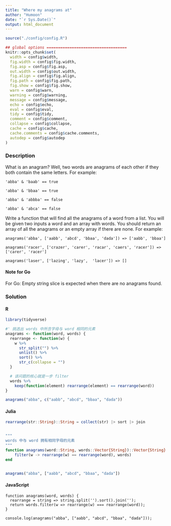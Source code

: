 ```yaml
---
title: "Where my anagrams at"
author: "Humoon"
date: "`r Sys.Date()`"
output: html_document
---
```



```r
source("./config/config.R")

## global options ===================================
knitr::opts_chunk$set(
  width = config$width,
  fig.width = config$fig.width,
  fig.asp = config$fig.asp,
  out.width = config$out.width,
  fig.align = config$fig.align,
  fig.path = config$fig.path,
  fig.show = config$fig.show,
  warn = config$warn,
  warning = config$warning,
  message = config$message,
  echo = config$echo,
  eval = config$eval,
  tidy = config$tidy,
  comment = config$comment,
  collapse = config$collapse,
  cache = config$cache,
  cache.comments = config$cache.comments,
  autodep = config$autodep
)
```



### Description


What is an anagram? Well, two words are anagrams of each other if they both contain the same letters. For example:

```
'abba' & 'baab' == true

'abba' & 'bbaa' == true

'abba' & 'abbba' == false

'abba' & 'abca' == false
```

Write a function that will find all the anagrams of a word from a list. You will be given two inputs a word and an array with words. You should return an array of all the anagrams or an empty array if there are none. For example:

```
anagrams('abba', ['aabb', 'abcd', 'bbaa', 'dada']) => ['aabb', 'bbaa']

anagrams('racer', ['crazer', 'carer', 'racar', 'caers', 'racer']) => ['carer', 'racer']

anagrams('laser', ['lazing', 'lazy',  'lacer']) => []
```

#### Note for Go
For Go: Empty string slice is expected when there are no anagrams found.


### Solution

#### R
```r
library(tidyverse)

#' 挑选出 words 中所含字母与 word 相同的元素
anagrams <- function(word, words) {
  rearrange <- function(w) {
    w %>%
      str_split("") %>%
      unlist() %>%
      sort() %>%
      str_c(collapse = "")
  }

  # 该问题的核心就是一步 filter
  words %>%
    keep(function(element) rearrange(element) == rearrange(word))
}

anagrams("abba", c("aabb", "abcd", "bbaa", "dada"))
```


#### Julia
```julia


rearrange(str::String)::String = collect(str) |> sort |> join


"""
words 中与 word 拥有相同字母的元素
"""
function anagrams(word::String, words::Vector{String})::Vector{String}
    filter(w -> rearrange(w) == rearrange(word), words)
end


anagrams("abba", ["aabb", "abcd", "bbaa", "dada"])
```


#### JavaScript

```node
function anagrams(word, words) {
  rearrange = string => string.split('').sort().join('');
  return words.filter(w => rearrange(w) === rearrange(word));
}

console.log(anagrams("abba", ["aabb", "abcd", "bbaa", "dada"]));
```



